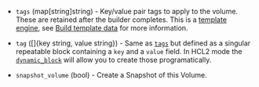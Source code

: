 <!-- Code generated from the comments of the BlockDevice struct in builder/ebsvolume/block_device.go; DO NOT EDIT MANUALLY -->

- `tags` (map[string]string) - Key/value pair tags to apply to the volume. These are retained after the builder
  completes. This is a [template engine](/packer/docs/templates/legacy_json_templates/engine), see
  [Build template data](#build-template-data) for more information.

- `tag` ([]{key string, value string}) - Same as [`tags`](#tags) but defined as a singular repeatable block
  containing a `key` and a `value` field. In HCL2 mode the
  [`dynamic_block`](/packer/docs/templates/hcl_templates/expressions#dynamic-blocks)
  will allow you to create those programatically.

- `snapshot_volume` (bool) - Create a Snapshot of this Volume.

<!-- End of code generated from the comments of the BlockDevice struct in builder/ebsvolume/block_device.go; -->
